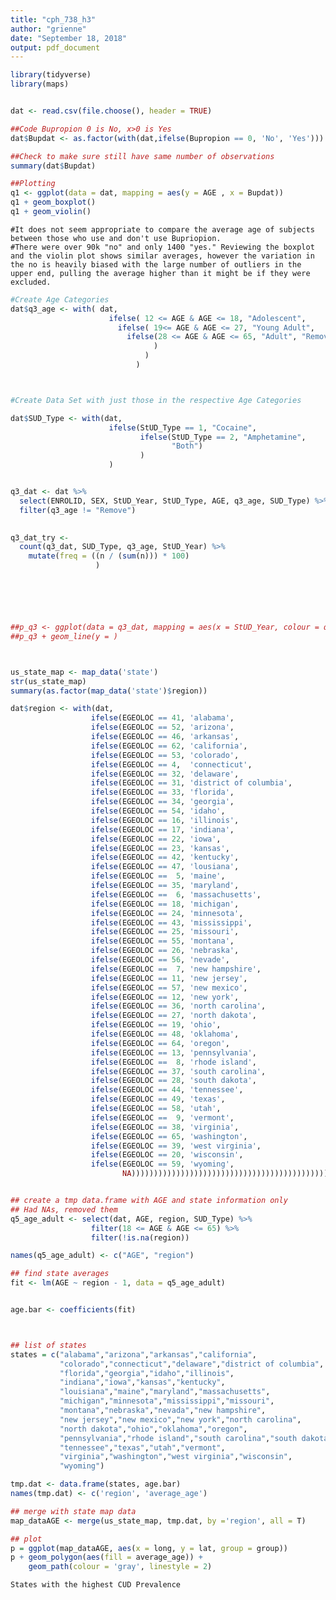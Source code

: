 ---
title: "cph_738_h3"
author: "grienne"
date: "September 18, 2018"
output: pdf_document
---

```{r Foundation}

library(tidyverse)
library(maps)


dat <- read.csv(file.choose(), header = TRUE)

```



```{r Question 1}

##Code Bupropion 0 is No, x>0 is Yes
dat$Bupdat <- as.factor(with(dat,ifelse(Bupropion == 0, 'No', 'Yes')))

##Check to make sure still have same number of observations
summary(dat$Bupdat)                 

##Plotting
q1 <- ggplot(data = dat, mapping = aes(y = AGE , x = Bupdat))
q1 + geom_boxplot()
q1 + geom_violin()

```



```{Question 2}

#It does not seem appropriate to compare the average age of subjects between those who use and don't use Bupriopion.
#There were over 90k "no" and only 1400 "yes." Reviewing the boxplot and the violin plot shows similar averages, however the variation in the no is heavily biased with the large number of outliers in the upper end, pulling the average higher than it might be if they were excluded. 

```


```{r Question 3}

#Create Age Categories
dat$q3_age <- with( dat,
                      ifelse( 12 <= AGE & AGE <= 18, "Adolescent", 
                        ifelse( 19<= AGE & AGE <= 27, "Young Adult",
                          ifelse(28 <= AGE & AGE <= 65, "Adult", "Remove")      
                                )      
                              )
                            )



#Create Data Set with just those in the respective Age Categories

dat$SUD_Type <- with(dat,
                      ifelse(StUD_Type == 1, "Cocaine", 
                             ifelse(StUD_Type == 2, "Amphetamine",
                                    "Both")
                             )
                      )


q3_dat <- dat %>%
  select(ENROLID, SEX, StUD_Year, StUD_Type, AGE, q3_age, SUD_Type) %>%
  filter(q3_age != "Remove")
  

q3_dat_try <- 
  count(q3_dat, SUD_Type, q3_age, StUD_Year) %>%
    mutate(freq = ((n / (sum(n))) * 100) 
                   )






##p_q3 <- ggplot(data = q3_dat, mapping = aes(x = StUD_Year, colour = q3_age))
##p_q3 + geom_line(y = )



```


```
```


```{r Question 5}
us_state_map <- map_data('state')
str(us_state_map)
summary(as.factor(map_data('state')$region))

dat$region <- with(dat,
                  ifelse(EGEOLOC == 41, 'alabama',
                  ifelse(EGEOLOC == 52, 'arizona',
                  ifelse(EGEOLOC == 46, 'arkansas',
                  ifelse(EGEOLOC == 62, 'california',
                  ifelse(EGEOLOC == 53, 'colorado',
                  ifelse(EGEOLOC == 4,  'connecticut',
                  ifelse(EGEOLOC == 32, 'delaware',
                  ifelse(EGEOLOC == 31, 'district of columbia',
                  ifelse(EGEOLOC == 33, 'florida',
                  ifelse(EGEOLOC == 34, 'georgia',
                  ifelse(EGEOLOC == 54, 'idaho',
                  ifelse(EGEOLOC == 16, 'illinois',
                  ifelse(EGEOLOC == 17, 'indiana',
                  ifelse(EGEOLOC == 22, 'iowa',
                  ifelse(EGEOLOC == 23, 'kansas',
                  ifelse(EGEOLOC == 42, 'kentucky',
                  ifelse(EGEOLOC == 47, 'lousiana',
                  ifelse(EGEOLOC ==  5, 'maine',
                  ifelse(EGEOLOC == 35, 'maryland',
                  ifelse(EGEOLOC ==  6, 'massachusetts',
                  ifelse(EGEOLOC == 18, 'michigan',
                  ifelse(EGEOLOC == 24, 'minnesota',
                  ifelse(EGEOLOC == 43, 'mississippi',
                  ifelse(EGEOLOC == 25, 'missouri',
                  ifelse(EGEOLOC == 55, 'montana',
                  ifelse(EGEOLOC == 26, 'nebraska',
                  ifelse(EGEOLOC == 56, 'nevade',
                  ifelse(EGEOLOC ==  7, 'new hampshire',
                  ifelse(EGEOLOC == 11, 'new jersey',
                  ifelse(EGEOLOC == 57, 'new mexico',
                  ifelse(EGEOLOC == 12, 'new york',
                  ifelse(EGEOLOC == 36, 'north carolina',
                  ifelse(EGEOLOC == 27, 'north dakota',
                  ifelse(EGEOLOC == 19, 'ohio',
                  ifelse(EGEOLOC == 48, 'oklahoma',
                  ifelse(EGEOLOC == 64, 'oregon',
                  ifelse(EGEOLOC == 13, 'pennsylvania',
                  ifelse(EGEOLOC ==  8, 'rhode island',
                  ifelse(EGEOLOC == 37, 'south carolina',
                  ifelse(EGEOLOC == 28, 'south dakota',
                  ifelse(EGEOLOC == 44, 'tennessee',
                  ifelse(EGEOLOC == 49, 'texas',
                  ifelse(EGEOLOC == 58, 'utah',
                  ifelse(EGEOLOC ==  9, 'vermont',
                  ifelse(EGEOLOC == 38, 'virginia',
                  ifelse(EGEOLOC == 65, 'washington',
                  ifelse(EGEOLOC == 39, 'west virginia',
                  ifelse(EGEOLOC == 20, 'wisconsin',
                  ifelse(EGEOLOC == 59, 'wyoming',
                         NA))))))))))))))))))))))))))))))))))))))))))))))))))


## create a tmp data.frame with AGE and state information only
## Had NAs, removed them
q5_age_adult <- select(dat, AGE, region, SUD_Type) %>%
                  filter(18 <= AGE & AGE <= 65) %>%
                  filter(!is.na(region))

names(q5_age_adult) <- c("AGE", "region")

## find state averages
fit <- lm(AGE ~ region - 1, data = q5_age_adult)


age.bar <- coefficients(fit)



## list of states
states = c("alabama","arizona","arkansas","california",
           "colorado","connecticut","delaware","district of columbia",
           "florida","georgia","idaho","illinois",
           "indiana","iowa","kansas","kentucky",
           "louisiana","maine","maryland","massachusetts",
           "michigan","minnesota","mississippi","missouri",
           "montana","nebraska","nevada","new hampshire",
           "new jersey","new mexico","new york","north carolina",
           "north dakota","ohio","oklahoma","oregon",
           "pennsylvania","rhode island","south carolina","south dakota",
           "tennessee","texas","utah","vermont",
           "virginia","washington","west virginia","wisconsin",
           "wyoming")

tmp.dat <- data.frame(states, age.bar)
names(tmp.dat) <- c('region', 'average_age')

## merge with state map data
map_dataAGE <- merge(us_state_map, tmp.dat, by ='region', all = T)

## plot
p = ggplot(map_dataAGE, aes(x = long, y = lat, group = group))
p + geom_polygon(aes(fill = average_age)) +
    geom_path(colour = 'gray', linestyle = 2)

```


```{Question 6}

States with the highest CUD Prevalence

```






